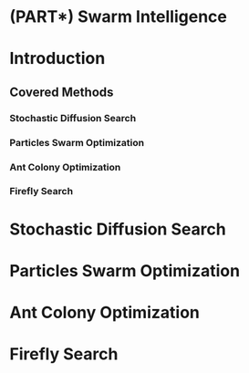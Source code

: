 # (PART\*) Swarm Intelligence

# Introduction  {-}

## Covered Methods 

### **Stochastic Diffusion Search**

### **Particles Swarm Optimization** 

### **Ant Colony Optimization** 

### **Firefly Search**

# Stochastic Diffusion Search 

# Particles Swarm Optimization 

# Ant Colony Optimization 

# Firefly Search 
